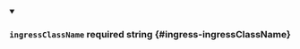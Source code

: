 
<details className="config-field" data-expandable="false" open>
<summary>

### `ingressClassName` <span className="config-field-required" data-required="false">required</span> <span className="config-field-type">string</span> <span className="config-field-default"></span> <span className="config-field-enum"></span> {#ingress-ingressClassName}



</summary>



</details>
